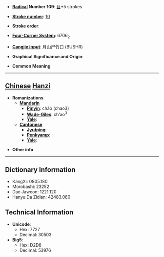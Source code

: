 * '''[[Wiktionary:Chinese radical index| Radical]] Number 109''': [[Wiktionary:Chinese radical index 目|目]]+5 strokes

* '''[[Wiktionary:Chinese total strokes index|Stroke number]]''': [[Wiktionary:Chinese total strokes index 10|10]]

* '''Stroke order''': 

* '''[[Wiktionary:Chinese four corner index|Four-Corner System]]''': 6706<sub>2</sub>

* '''[[Wiktionary:Chinese Cangjie index|Cangjie input]]''': 月山尸竹口 (BUSHR)

* '''Graphical Significance and Origin''': 

* '''Common Meaning'''

----

== [[Chinese]] [[Hanzi]] ==

* '''Romanizations'''
** '''[[Mandarin]]'''
*** '''[[Pinyin]]''': chǎo (chao3)
*** '''[[Wade-Giles]]''': ch'ao<sup>3</sup>
*** '''[[Yale]]''': 
** '''[[Cantonese]]'''
*** '''[[Jyutping]]''':
*** '''[[Penkyamp]]''': 
*** '''[[Yale]]''': 

* '''Other info''': 

----

== Dictionary Information ==

* KangXi: 0805.180
* Morobashi: 23252
* Dae Jaweon: 1221.120
* Hanyu Da Zidian: 42483.080

== Technical Information ==

* '''Unicode''':
** Hex: 7727
** Decimal: 30503
* '''Big5''':
** Hex: D2D8
** Decimal: 53976
